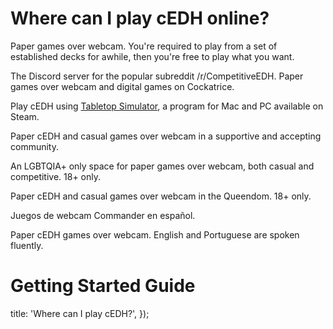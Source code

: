 
# Where can I play cEDH online?

<div className="grid gap-8 mb-24">

<PlayCedhCard name="cEDH Nexus" img={cedhNexusLogo} href="https://discord.gg/ssgPCWB" >

Paper games over webcam. You're required to play from a set of established decks
for awhile, then you're free to play what you want.

</PlayCedhCard>

<PlayCedhCard name="r/CompetitiveEDH" img={rSlashCedhLogo} href="https://discord.gg/cA7uBQsSrz" >

The Discord server for the popular subreddit /r/CompetitiveEDH. Paper games over
webcam and digital games on Cockatrice.

</PlayCedhCard>

<PlayCedhCard name="Tabletop Simulator cEDH" img={cedhTabletopSimulatorLogo} href="https://discord.gg/mQdJvPx3AD" >

Play cEDH using
[Tabletop Simulator](https://store.steampowered.com/app/286160/Tabletop_Simulator/),
a program for Mac and PC available on Steam.

</PlayCedhCard>

<PlayCedhCard name="Mind Muscle Magic" img={mindMuscleMagicLogo} href="https://discord.com/invite/7Prppjtb">

Paper cEDH and casual games over webcam in a supportive and accepting community.

</PlayCedhCard>

<PlayCedhCard name="Oath of the Gaywatch" img={oathOfTheGaywatchLogo} href="https://discord.com/invite/U85NrrXX">

An LGBTQIA+ only space for paper games over webcam, both casual and competitive.
18+ only.

</PlayCedhCard>

<PlayCedhCard name="Mab's Queendom" img={mabsQueendomLogo} href="https://discord.gg/jRKBhMtpYq">

Paper cEDH and casual games over webcam in the Queendom. 18+ only.

</PlayCedhCard>

<PlayCedhCard name="Commander's Crypt" img={commandersCryptLogo} href="https://discord.com/invite/7HZtDzq3z8" joinText="¡Únete aqui!">

Juegos de webcam Commander en español.

</PlayCedhCard>

<PlayCedhCard name="cEDH Portuguese League" img={cedhPortugueseLogo} href="https://discord.gg/UdvNPHVzpS">

Paper cEDH games over webcam. English and Portuguese are spoken fluently.

</PlayCedhCard>

</div>

# Getting Started Guide

<YouTubeEmbed src="https://www.youtube.com/embed/JhyAzcgadB4" />

  title: 'Where can I play cEDH?',
});

